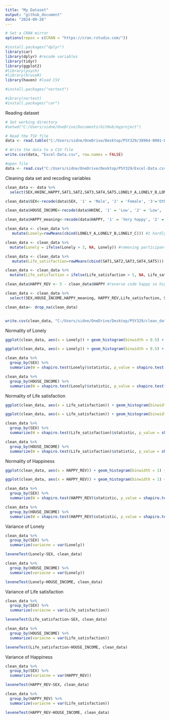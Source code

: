 ---
title: "My Dataset"
output: "github_document"
date: "2024-09-26"
---
```{r}
# Set a CRAN mirror
options(repos = c(CRAN = "https://cran.rstudio.com/"))

```

```{r}
#install.packages("dplyr")
library(car)
library(dplyr) #recode variables
library(tidyr)
library(ggplot2)
#library(psych)
#library(bruceR)
library(haven) #load CSV

#install.packages("nortest")

#ibrary(nortest)
#install.packages("car")
```
Reading dataset 
```{r}
# Set working directory
#setwd("C:/Users/sidne/OneDrive/Documents/GitHub/myproject")

# Read the TSV file
data <- read.table("C:/Users/sidne/OneDrive/Desktop/PSY329/38964-0001-Data.tsv", sep = "\t", header = TRUE, fill = TRUE, quote = "")

# Write the data to a CSV file
write.csv(data, "Excel-Data.csv", row.names = FALSE)

#open file
data <- read.csv("C:/Users/sidne/OneDrive/Desktop/PSY329/Excel-Data.csv")

```

Cleaning data set and recoding variables
```{r}
clean_data <- data %>%
  select(SEX,HHINC,HAPPY,SAT1,SAT2,SAT3,SAT4,SAT5,LONELY_A,LONELY_B,LONELY_C) 

clean_data$SEX<-recode(data$SEX, '1' = 'Male', '2' = 'Female', '3'='Other')

clean_data$HOUSE_INCOME<-recode(data$HHINC, '1' = 'Low', '2' = 'Low', '3'='Low','4'='Low','5'='Low','6'='Middle','7'='Middle','8'='Middle','9'='Middle','10'='Middle','11'='High','12'='High')

clean_data$HAPPY_meaning<-recode(data$HAPPY, '1' = 'Very happy', '2' = 'Rather happy', '3'='Not very happy','4'='Not at all happy')

clean_data <- clean_data %>%
   mutate(Lonely=rowMeans(cbind(LONELY_A,LONELY_B,LONELY_C))) #1 hardly ever feel lonely to 5 often feel lonely 

clean_data <- clean_data %>%
  mutate(Lonely = ifelse(Lonely > 3, NA, Lonely)) #removing participants that responded don't know or refused the question

clean_data <- clean_data %>%
   mutate(Life_satisfaction=rowMeans(cbind(SAT1,SAT2,SAT3,SAT4,SAT5))) #1 strongly disagree to 5 strongly agree higher score = higher life satisfaction

clean_data <- clean_data %>%
  mutate(Life_satisfaction = ifelse(Life_satisfaction > 5, NA, Life_satisfaction))

clean_data$HAPPY_REV <- 5 - clean_data$HAPPY #reverse code happy so higher number = happier

clean_data <- clean_data %>%
  select(SEX,HOUSE_INCOME,HAPPY_meaning, HAPPY_REV,Life_satisfaction, SAT1,SAT2,SAT3,SAT4,SAT5,Lonely, LONELY_A,LONELY_B,LONELY_C)

clean_data<- drop_na(clean_data)


write.csv(clean_data, "C:/Users/sidne/OneDrive/Desktop/PSY329/clean_data.csv", row.names = FALSE)

```

Normality of Lonely
```{r}

ggplot(clean_data, aes(x = Lonely)) + geom_histogram(binwidth = 0.5) + facet_wrap(~SEX)+theme_classic() #between SEX

ggplot(clean_data, aes(x = Lonely)) + geom_histogram(binwidth = 0.5) + facet_wrap(~HOUSE_INCOME)+theme_classic() #between INCOME

clean_data %>%
  group_by(SEX) %>% 
  summarize(W = shapiro.test(Lonely)$statistic, p_value = shapiro.test(Lonely)$p.value)

clean_data %>%
  group_by(HOUSE_INCOME) %>% 
  summarize(W = shapiro.test(Lonely)$statistic, p_value = shapiro.test(Lonely)$p.value)
```

Normality of Life satisfaction
```{r}
ggplot(clean_data, aes(x = Life_satisfaction)) + geom_histogram(binwidth = 0.5) + facet_wrap(~SEX)+theme_classic()

ggplot(clean_data, aes(x = Life_satisfaction)) + geom_histogram(binwidth = 0.5) + facet_wrap(~HOUSE_INCOME)+theme_classic()

clean_data %>%
  group_by(SEX) %>% 
  summarize(W = shapiro.test(Life_satisfaction)$statistic, p_value = shapiro.test(Life_satisfaction)$p.value)

clean_data %>%
  group_by(HOUSE_INCOME) %>% 
  summarize(W = shapiro.test(Life_satisfaction)$statistic, p_value = shapiro.test(Life_satisfaction)$p.value)
```

Normality of Happiness
```{r}
ggplot(clean_data, aes(x = HAPPY_REV)) + geom_histogram(binwidth = 1) + facet_wrap(~SEX)+theme_classic()

ggplot(clean_data, aes(x = HAPPY_REV)) + geom_histogram(binwidth = 1) + facet_wrap(~HOUSE_INCOME)+theme_classic()

clean_data %>%
  group_by(SEX) %>% 
  summarize(W = shapiro.test(HAPPY_REV)$statistic, p_value = shapiro.test(HAPPY_REV)$p.value)

clean_data %>%
  group_by(HOUSE_INCOME) %>% 
  summarize(W = shapiro.test(HAPPY_REV)$statistic, p_value = shapiro.test(HAPPY_REV)$p.value)

```
Variance of Lonely
```{r}
clean_data %>%
  group_by(SEX) %>%
  summarize(variacne = var(Lonely))

leveneTest(Lonely~SEX, clean_data)

clean_data %>%
  group_by(HOUSE_INCOME) %>%
  summarize(variacne = var(Lonely))

leveneTest(Lonely~HOUSE_INCOME, clean_data)
```
Variance of Life satisfaction
```{r}
clean_data %>%
  group_by(SEX) %>%
  summarize(variacne = var(Life_satisfaction))

leveneTest(Life_satisfaction~SEX, clean_data)

clean_data %>%
  group_by(HOUSE_INCOME) %>%
  summarize(variacne = var(Life_satisfaction))

leveneTest(Life_satisfaction~HOUSE_INCOME, clean_data)

```
Variance of Happiness
```{r}
clean_data %>%
  group_by(SEX) %>%
  summarize(variacne = var(HAPPY_REV))

leveneTest(HAPPY_REV~SEX, clean_data)

clean_data %>%
  group_by(HAPPY_REV) %>%
  summarize(variacne = var(Life_satisfaction))

leveneTest(HAPPY_REV~HOUSE_INCOME, clean_data)
```
